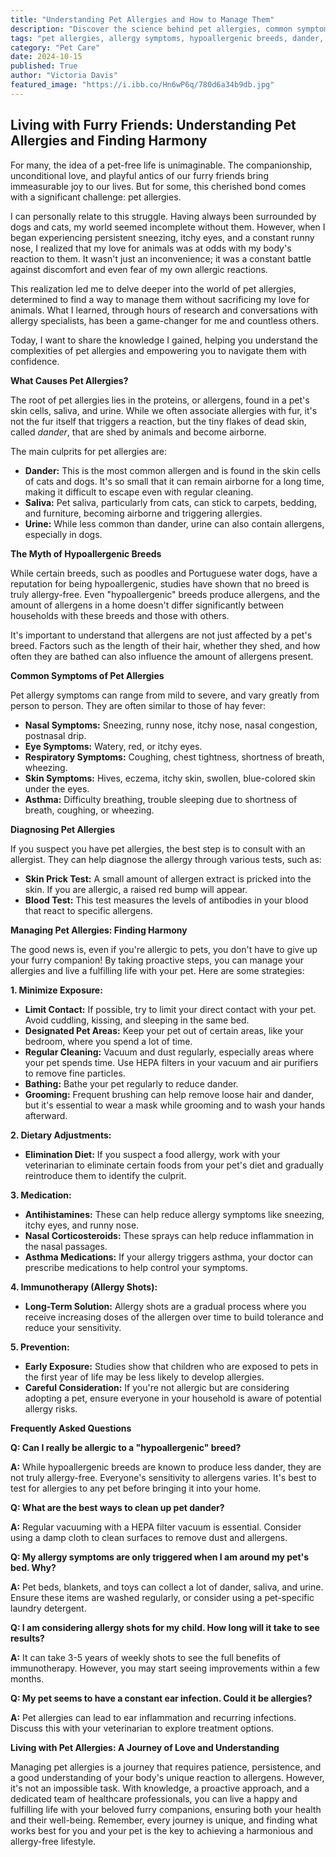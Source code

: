 ```yaml
---
title: "Understanding Pet Allergies and How to Manage Them"
description: "Discover the science behind pet allergies, common symptoms, and practical solutions for managing them. Learn about hypoallergenic breeds, cleaning tips, and medication options to live harmoniously with your furry friend."
tags: "pet allergies, allergy symptoms, hypoallergenic breeds, dander, pet care, allergy management, allergy treatment, allergy testing, allergy shots, antihistamines, pet-friendly living, animal allergies, pet owners, allergy prevention"
category: "Pet Care"
date: 2024-10-15
published: True
author: "Victoria Davis"
featured_image: "https://i.ibb.co/Hn6wP6q/780d6a34b9db.jpg"
---
```


## Living with Furry Friends: Understanding Pet Allergies and Finding Harmony 

For many, the idea of a pet-free life is unimaginable. The companionship, unconditional love, and playful antics of our furry friends bring immeasurable joy to our lives. But for some, this cherished bond comes with a significant challenge: pet allergies. 

I can personally relate to this struggle. Having always been surrounded by dogs and cats, my world seemed incomplete without them. However, when I began experiencing persistent sneezing, itchy eyes, and a constant runny nose, I realized that my love for animals was at odds with my body's reaction to them. It wasn't just an inconvenience; it was a constant battle against discomfort and even fear of my own allergic reactions. 

This realization led me to delve deeper into the world of pet allergies, determined to find a way to manage them without sacrificing my love for animals. What I learned, through hours of research and conversations with allergy specialists, has been a game-changer for me and countless others. 

Today, I want to share the knowledge I gained, helping you understand the complexities of pet allergies and empowering you to navigate them with confidence. 

**What Causes Pet Allergies?**

The root of pet allergies lies in the proteins, or allergens, found in a pet's skin cells, saliva, and urine.  While we often associate allergies with fur, it's not the fur itself that triggers a reaction, but the tiny flakes of dead skin, called *dander*, that are shed by animals and become airborne.  

The main culprits for pet allergies are: 

- **Dander:** This is the most common allergen and is found in the skin cells of cats and dogs. It's so small that it can remain airborne for a long time, making it difficult to escape even with regular cleaning. 
- **Saliva:**  Pet saliva, particularly from cats, can stick to carpets, bedding, and furniture, becoming airborne and triggering allergies. 
- **Urine:**  While less common than dander, urine can also contain allergens, especially in dogs. 

**The Myth of Hypoallergenic Breeds**

While certain breeds, such as poodles and Portuguese water dogs, have a reputation for being hypoallergenic, studies have shown that no breed is truly allergy-free. Even "hypoallergenic" breeds produce allergens, and the amount of allergens in a home doesn't differ significantly between households with these breeds and those with others. 

It's important to understand that allergens are not just affected by a pet's breed. Factors such as the length of their hair, whether they shed, and how often they are bathed can also influence the amount of allergens present. 

**Common Symptoms of Pet Allergies**

Pet allergy symptoms can range from mild to severe, and vary greatly from person to person. They are often similar to those of hay fever:

- **Nasal Symptoms:**  Sneezing, runny nose, itchy nose, nasal congestion, postnasal drip. 
- **Eye Symptoms:**  Watery, red, or itchy eyes.
- **Respiratory Symptoms:**  Coughing, chest tightness, shortness of breath, wheezing.
- **Skin Symptoms:**  Hives, eczema, itchy skin, swollen, blue-colored skin under the eyes.
- **Asthma:**  Difficulty breathing, trouble sleeping due to shortness of breath, coughing, or wheezing.

**Diagnosing Pet Allergies**

If you suspect you have pet allergies, the best step is to consult with an allergist. They can help diagnose the allergy through various tests, such as:

- **Skin Prick Test:**  A small amount of allergen extract is pricked into the skin. If you are allergic, a raised red bump will appear.
- **Blood Test:**  This test measures the levels of antibodies in your blood that react to specific allergens.

**Managing Pet Allergies: Finding Harmony**

The good news is, even if you're allergic to pets, you don't have to give up your furry companion! By taking proactive steps, you can manage your allergies and live a fulfilling life with your pet. Here are some strategies:

**1. Minimize Exposure:**

- **Limit Contact:**  If possible, try to limit your direct contact with your pet. Avoid cuddling, kissing, and sleeping in the same bed. 
- **Designated Pet Areas:**  Keep your pet out of certain areas, like your bedroom, where you spend a lot of time.
- **Regular Cleaning:**  Vacuum and dust regularly, especially areas where your pet spends time. Use HEPA filters in your vacuum and air purifiers to remove fine particles.
- **Bathing:**  Bathe your pet regularly to reduce dander.
- **Grooming:**  Frequent brushing can help remove loose hair and dander, but it's essential to wear a mask while grooming and to wash your hands afterward.

**2. Dietary Adjustments:**

- **Elimination Diet:** If you suspect a food allergy, work with your veterinarian to eliminate certain foods from your pet's diet and gradually reintroduce them to identify the culprit. 

**3. Medication:**

- **Antihistamines:**  These can help reduce allergy symptoms like sneezing, itchy eyes, and runny nose.
- **Nasal Corticosteroids:**  These sprays can help reduce inflammation in the nasal passages. 
- **Asthma Medications:**  If your allergy triggers asthma, your doctor can prescribe medications to help control your symptoms.

**4. Immunotherapy (Allergy Shots):**

- **Long-Term Solution:**  Allergy shots are a gradual process where you receive increasing doses of the allergen over time to build tolerance and reduce your sensitivity. 

**5. Prevention:**

- **Early Exposure:** Studies show that children who are exposed to pets in the first year of life may be less likely to develop allergies. 
- **Careful Consideration:** If you're not allergic but are considering adopting a pet, ensure everyone in your household is aware of potential allergy risks.

**Frequently Asked Questions**

**Q: Can I really be allergic to a "hypoallergenic" breed?**

**A:**  While hypoallergenic breeds are known to produce less dander, they are not truly allergy-free. Everyone's sensitivity to allergens varies. It's best to test for allergies to any pet before bringing it into your home. 

**Q: What are the best ways to clean up pet dander?**

**A:**  Regular vacuuming with a HEPA filter vacuum is essential. Consider using a damp cloth to clean surfaces to remove dust and allergens.  

**Q: My allergy symptoms are only triggered when I am around my pet's bed. Why?**

**A:**  Pet beds, blankets, and toys can collect a lot of dander, saliva, and urine.  Ensure these items are washed regularly, or consider using a pet-specific laundry detergent.

**Q: I am considering allergy shots for my child. How long will it take to see results?**

**A:**  It can take 3-5 years of weekly shots to see the full benefits of immunotherapy. However, you may start seeing improvements within a few months.

**Q: My pet seems to have a constant ear infection. Could it be allergies?**

**A:**  Pet allergies can lead to ear inflammation and recurring infections. Discuss this with your veterinarian to explore treatment options. 

**Living with Pet Allergies: A Journey of Love and Understanding**

Managing pet allergies is a journey that requires patience, persistence, and a good understanding of your body's unique reaction to allergens. However, it's not an impossible task. With knowledge, a proactive approach, and a dedicated team of healthcare professionals, you can live a happy and fulfilling life with your beloved furry companions, ensuring both your health and their well-being. Remember, every journey is unique, and finding what works best for you and your pet is the key to achieving a harmonious and allergy-free lifestyle. 
